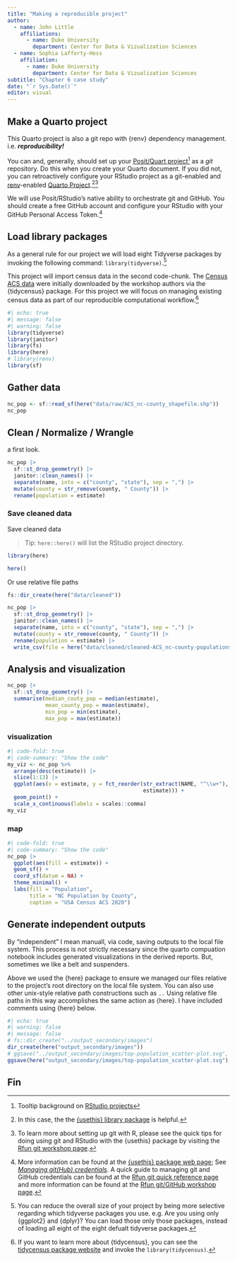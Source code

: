 ```yaml
---
title: "Making a reproducible project"
author: 
  - name: John Little
    affiliations:
      - name: Duke University
        department: Center for Data & Vizualization Sciences
  - name: Sophia Lafferty-Hess
    affiliation:
      - name: Duke University
        department: Center for Data & Vizualization Sciences    
subtitle: "Chapter 6 case study"
date: "`r Sys.Date()`"
editor: visual
---
```


## Make a Quarto project

This Quarto project is also a git repo with {renv} dependency management. i.e. ***reproducibility!***

You can and, generally, should set up your [Posit/Quart project](https://quarto.org/docs/projects/quarto-projects.html)[^1] as a *git* repository. Do this when you create your Quarto document. If you did not, you can retroactively configure your RStudio project as a git-enabled and [renv](https://rstudio.github.io/renv/articles/renv.html)-enabled [Quarto Project](https://quarto.org/docs/projects/quarto-projects.html#creating-projects).[^2][^3]

[^1]: Tooltip background on [RStudio projects](https://support.posit.co/hc/en-us/articles/200526207-Using-Projects)

[^2]: In this case, the the [{usethis} library package](https://usethis.r-lib.org/) is helpful.

[^3]: To learn more about setting up git with R, please see the quick tips for doing using git and RStudio with the {usethis} package by visiting the [Rfun git workshop page](https://rfun.library.duke.edu/portfolio/git_workshop/).

We will use Posit/RStudio's native ability to orchestrate git and GitHub. You should create a free GitHub account and configure your RStudio with your GitHub Personal Access Token.[^4]

[^4]: More information can be found at the [{usethis} package web page](https://usethis.r-lib.org/); See [*Managing git(Hub) credentials*](https://usethis.r-lib.org/articles/git-credentials.html). A quick guide to managing git and GitHub credentials can be found at the [Rfun git quick reference page](https://rfun.library.duke.edu/git) and more information can be found at the [Rfun git/GitHub workshop page](https://rfun.library.duke.edu/portfolio/git_workshop/).

## Load library packages

As a general rule for our project we will load eight Tidyverse packages by invoking the following command: `library(tidyverse)`.[^5]

[^5]: You can reduce the overall size of your project by being more selective regarding which tidyverse packages you use. e.g. Are you using only {ggplot2} and {dplyr}? You can load those only those packages, instead of loading all eight of the eight defualt tidyverse packages.

This project will import census data in the second code-chunk. The [Census ACS data](https://www.census.gov/programs-surveys/acs/) were initially downloaded by the workshop authors via the {tidycensus} package. For this project we will focus on managing existing census data as part of our reproducible computational workflow.[^6]

[^6]: If you want to learn more about {tidycensus}, you can see the [tidycensus package website](https://walker-data.com/tidycensus/) and invoke the `library(tidycensus)`.

```r
#| echo: true
#| message: false
#| warning: false
library(tidyverse)
library(janitor)
library(fs)
library(here)
# library(renv)
library(sf)
```

## Gather data

```r
nc_pop <- sf::read_sf(here("data/raw/ACS_nc-county_shapefile.shp"))
nc_pop 
```

## Clean / Normalize / Wrangle

a first look.

```r
nc_pop |>
  sf::st_drop_geometry() |> 
  janitor::clean_names() |>
  separate(name, into = c("county", "state"), sep = ",") |>
  mutate(county = str_remove(county, " County")) |>
  rename(population = estimate) 
```

### Save cleaned data

Save cleaned data

> Tip: `here::here()` will list the RStudio project directory.

```r
library(here)

here()
```

Or use relative file paths

```r
fs::dir_create(here("data/cleaned"))

nc_pop |>
  sf::st_drop_geometry() |> 
  janitor::clean_names() |>
  separate(name, into = c("county", "state"), sep = ",") |>
  mutate(county = str_remove(county, " County")) |>
  rename(population = estimate) |>
  write_csv(file = here("data/cleaned/cleaned-ACS_nc-county-populations.csv"))
```

## Analysis and visualization

```r
nc_pop |>
  sf::st_drop_geometry() |>
  summarise(median_couty_pop = median(estimate), 
            mean_county_pop = mean(estimate),
            min_pop = min(estimate),
            max_pop = max(estimate))
```

### visualization

```r
#| code-fold: true
#| code-summary: "Show the code"
my_viz <- nc_pop %>% 
  arrange(desc(estimate)) |> 
  slice(1:13) |>
  ggplot(aes(x = estimate, y = fct_reorder(str_extract(NAME, "^\\w+"), 
                                           estimate))) + 
  geom_point() +
  scale_x_continuous(labels = scales::comma)
my_viz
```

### map

```r
#| code-fold: true
#| code-summary: "Show the code"
nc_pop |> 
  ggplot(aes(fill = estimate)) + 
  geom_sf() +
  coord_sf(datum = NA) +
  theme_minimal() +
  labs(fill = "Population", 
       title = "NC Population by County",
       caption = "USA Census ACS 2020")
```

## Generate independent outputs

By "independent" I mean manuall, via code, saving outputs to the local file system. This process is not strictly necessary since the quarto compuation notebook includes generated visualizations in the derived reports. But, sometimes we like a belt and suspenders.

Above we used the {here} package to ensure we managed our files relative to the project's root directory on the local file system. You can also use other unix-style relative path constructions such as `..` Using relative file paths in this way accomplishes the same action as {here}. I have included comments using {here} below.

```r
#| echo: true
#| warning: false
#| message: false
# fs::dir_create("../output_secondary/images")
dir_create(here("output_secondary/images"))
# ggsave("../output_secondary/images/top-population_scatter-plot.svg", my_viz)
ggsave(here("output_secondary/images/top-population_scatter-plot.svg"), my_viz)
```

## Fin
